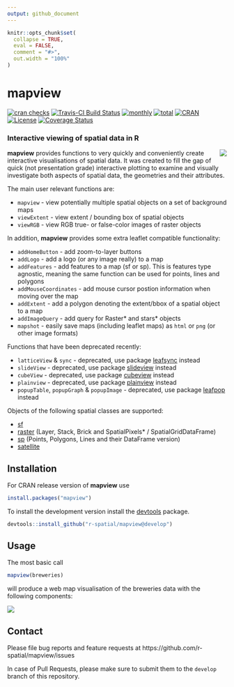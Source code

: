 ```yaml
---
output: github_document
---
```


```r
knitr::opts_chunk$set(
  collapse = TRUE,
  eval = FALSE,
  comment = "#>",
  out.width = "100%"
)
```

# mapview

[![cran checks](https://cranchecks.info/badges/worst/mapview)](https://cran.r-project.org/web/checks/check_results_mapview.html)
[![Travis-CI Build Status](https://travis-ci.org/r-spatial/mapview.svg?branch=develop)](https://travis-ci.org/r-spatial/mapview)
[![monthly](http://cranlogs.r-pkg.org/badges/mapview)](https://www.rpackages.io/package/mapview) 
[![total](http://cranlogs.r-pkg.org/badges/grand-total/mapview)](https://www.rpackages.io/package/mapview)
[![CRAN](http://www.r-pkg.org/badges/version/mapview?color=009999)](https://cran.r-project.org/package=mapview)
[![License](https://img.shields.io/badge/license-GPL%20%28%3E=%203%29-lightgrey.svg?style=flat)](http://www.gnu.org/licenses/gpl-3.0.html)
[![Coverage Status](https://img.shields.io/codecov/c/github/r-spatial/mapview/develop.svg)](https://codecov.io/github/r-spatial/mapview?branch=develop)

### Interactive viewing of spatial data in R

<a href="https://github.com/tim-salabim/mvl"><img align="right" src="https://github.com/tim-salabim/mvl/blob/cstriestohelp/imagery/animated/box_anim.gif?raw=true" /></a>

**mapview** provides functions to very quickly and conveniently create interactive visualisations of spatial data. It was created to fill the gap of quick (not presentation grade) interactive plotting to examine and visually investigate both aspects of spatial data, the geometries and their attributes.

The main user relevant functions are:

* `mapview` - view potentially multiple spatial objects on a set of background maps
* `viewExtent` - view extent / bounding box of spatial objects
* `viewRGB` - view RGB true- or false-color images of raster objects

In addition, **mapview** provides some extra leaflet compatible functionality:

* `addHomeButton` - add zoom-to-layer buttons 
* `addLogo` - add a logo (or any image really) to a map
* `addFeatures` - add features to a map (sf or sp). This is features type agnostic, meaning the same function can be used for points, lines and polygons
* `addMouseCoordinates` - add mouse cursor postion information when moving over the map
* `addExtent` - add a polygon denoting the extent/bbox of a spatial object to a map
* `addImageQuery` - add query for Raster* and stars* objects
* `mapshot` - easily save maps (including leaflet maps) as `html` or `png` (or other image formats)

Functions that have been deprecated recently:

* `latticeView` & `sync` - deprecated, use package [leafsync](https://CRAN.R-project.org/package=leafsync) instead
* `slideView` - deprecated, use package [slideview](https://CRAN.R-project.org/package=slideview) instead
* `cubeView` - deprecated, use package [cubeview](https://CRAN.R-project.org/package=cubeview) instead
* `plainview` - deprecated, use package [plainview](https://CRAN.R-project.org/package=plainview) instead
* `popupTable`, `popupGraph` & `popupImage` - deprecated, use package [leafpop](https://CRAN.R-project.org/package=leafpop) instead

Objects of the following spatial classes are supported:

* [sf](https://cran.r-project.org/package=sf)
* [raster](https://cran.r-project.org/package=raster) (Layer, Stack, Brick and SpatialPixels* / SpatialGridDataFrame)
* [sp](https://cran.r-project.org/package=sp) (Points, Polygons, Lines and their DataFrame version)
* [satellite](https://cran.r-project.org/package=satellite)


## Installation

For CRAN release version of **mapview** use


```r
install.packages("mapview")
```


To install the development version install the [devtools](https://cran.r-project.org/package=devtools) package.

```r
devtools::install_github("r-spatial/mapview@develop")
```


## Usage

The most basic call

```r
mapview(breweries)
```

will produce a web map visualisation of the breweries data with the following components:

![](man/figures/basic_small.png)

## Contact

Please file bug reports and feature requests at https://github.com/r-spatial/mapview/issues

In case of Pull Requests, please make sure to submit them to the `develop` branch of this repository.
